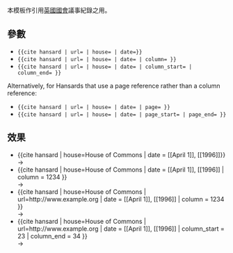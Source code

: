 <noinclude>{{template doc page viewed directly}}</noinclude>
本模板作引用[[英國國會]]議事紀錄之用。

== 參數==
* <tt><nowiki>{{cite hansard | url= | house= | date=}}</nowiki></tt>
* <tt><nowiki>{{cite hansard | url= | house= | date= | column= }}</nowiki></tt>
* <tt><nowiki>{{cite hansard | url= | house= | date= | column_start= | column_end= }}</nowiki></tt>

Alternatively, for Hansards that use a page reference rather than a column reference:

* <tt><nowiki>{{cite hansard | url= | house= | date= | page= }}</nowiki></tt>
* <tt><nowiki>{{cite hansard | url= | house= | date= | page_start= | page_end= }}</nowiki></tt>

== 效果 ==
* <nowiki>{{cite hansard | house=House of Commons | date = [[April 1]], [[1996]]}}</nowiki><br />→ {{cite hansard | house=House of Commons | date = [[April 1]], [[1996]] |}}
* <nowiki>{{cite hansard | house=House of Commons | date = [[April 1]], [[1996]] | column = 1234 }}</nowiki><br />→ {{cite hansard | house=House of Commons | date = [[April 1]], [[1996]] | column = 1234 }}
* <nowiki>{{cite hansard | house=House of Commons | url=http://www.example.org | date = [[April 1]], [[1996]] | column = 1234 }}</nowiki><br />→ {{cite hansard | house=House of Commons | url=http://www.example.org | date = [[April 1]], [[1996]] | column = 1234 }}
* <nowiki>{{cite hansard | house=House of Commons | url=http://www.example.org | date = [[April 1]], [[1996]] | column_start = 23 | column_end = 34 }}</nowiki><br />→ {{cite hansard | house=House of Commons | url=http://www.example.org | date = [[April 1]], [[1996]] | column_start = 23 | column_end = 34}}